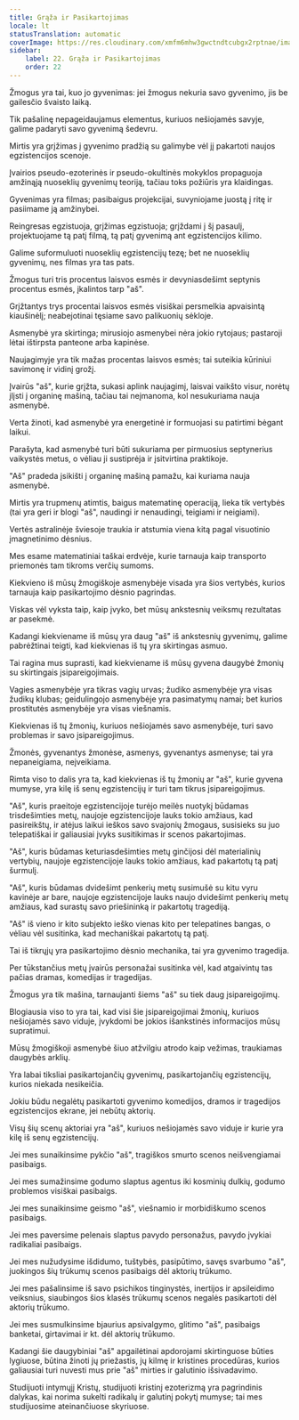 ```yaml
---
title: Grąža ir Pasikartojimas
locale: lt
statusTranslation: automatic
coverImage: https://res.cloudinary.com/xmfm6mhw3gwctndtcubgx2rptnae/image/upload/v1741354419/small_cover_la_gran_rebelion_28716e29d2.webp
sidebar:
    label: 22. Grąža ir Pasikartojimas
    order: 22
---
```

Žmogus yra tai, kuo jo gyvenimas: jei žmogus nekuria savo gyvenimo, jis be gailesčio švaisto laiką.

Tik pašalinę nepageidaujamus elementus, kuriuos nešiojamės savyje, galime padaryti savo gyvenimą šedevru.

Mirtis yra grįžimas į gyvenimo pradžią su galimybe vėl jį pakartoti naujos egzistencijos scenoje.

Įvairios pseudo-ezoterinės ir pseudo-okultinės mokyklos propaguoja amžinąją nuoseklių gyvenimų teoriją, tačiau toks požiūris yra klaidingas.

Gyvenimas yra filmas; pasibaigus projekcijai, suvyniojame juostą į ritę ir pasiimame ją amžinybei.

Reingresas egzistuoja, grįžimas egzistuoja; grįždami į šį pasaulį, projektuojame tą patį filmą, tą patį gyvenimą ant egzistencijos kilimo.

Galime suformuluoti nuoseklių egzistencijų tezę; bet ne nuoseklių gyvenimų, nes filmas yra tas pats.

Žmogus turi tris procentus laisvos esmės ir devyniasdešimt septynis procentus esmės, įkalintos tarp "aš".

Grįžtantys trys procentai laisvos esmės visiškai persmelkia apvaisintą kiaušinėlį; neabejotinai tęsiame savo palikuonių sėkloje.

Asmenybė yra skirtinga; mirusiojo asmenybei nėra jokio rytojaus; pastaroji lėtai ištirpsta panteone arba kapinėse.

Naujagimyje yra tik mažas procentas laisvos esmės; tai suteikia kūriniui savimonę ir vidinį grožį.

Įvairūs "aš", kurie grįžta, sukasi aplink naujagimį, laisvai vaikšto visur, norėtų įlįsti į organinę mašiną, tačiau tai neįmanoma, kol nesukuriama nauja asmenybė.

Verta žinoti, kad asmenybė yra energetinė ir formuojasi su patirtimi bėgant laikui.

Parašyta, kad asmenybė turi būti sukuriama per pirmuosius septynerius vaikystės metus, o vėliau ji sustiprėja ir įsitvirtina praktikoje.

"Aš" pradeda įsikišti į organinę mašiną pamažu, kai kuriama nauja asmenybė.

Mirtis yra trupmenų atimtis, baigus matematinę operaciją, lieka tik vertybės (tai yra geri ir blogi "aš", naudingi ir nenaudingi, teigiami ir neigiami).

Vertės astralinėje šviesoje traukia ir atstumia viena kitą pagal visuotinio įmagnetinimo dėsnius.

Mes esame matematiniai taškai erdvėje, kurie tarnauja kaip transporto priemonės tam tikroms verčių sumoms.

Kiekvieno iš mūsų žmogiškoje asmenybėje visada yra šios vertybės, kurios tarnauja kaip pasikartojimo dėsnio pagrindas.

Viskas vėl vyksta taip, kaip įvyko, bet mūsų ankstesnių veiksmų rezultatas ar pasekmė.

Kadangi kiekviename iš mūsų yra daug "aš" iš ankstesnių gyvenimų, galime pabrėžtinai teigti, kad kiekvienas iš tų yra skirtingas asmuo.

Tai ragina mus suprasti, kad kiekviename iš mūsų gyvena daugybė žmonių su skirtingais įsipareigojimais.

Vagies asmenybėje yra tikras vagių urvas; žudiko asmenybėje yra visas žudikų klubas; geidulingojo asmenybėje yra pasimatymų namai; bet kurios prostitutės asmenybėje yra visas viešnamis.

Kiekvienas iš tų žmonių, kuriuos nešiojamės savo asmenybėje, turi savo problemas ir savo įsipareigojimus.

Žmonės, gyvenantys žmonėse, asmenys, gyvenantys asmenyse; tai yra nepaneigiama, neįveikiama.

Rimta viso to dalis yra ta, kad kiekvienas iš tų žmonių ar "aš", kurie gyvena mumyse, yra kilę iš senų egzistencijų ir turi tam tikrus įsipareigojimus.

"Aš", kuris praeitoje egzistencijoje turėjo meilės nuotykį būdamas trisdešimties metų, naujoje egzistencijoje lauks tokio amžiaus, kad pasireikštų, ir atėjus laikui ieškos savo svajonių žmogaus, susisieks su juo telepatiškai ir galiausiai įvyks susitikimas ir scenos pakartojimas.

"Aš", kuris būdamas keturiasdešimties metų ginčijosi dėl materialinių vertybių, naujoje egzistencijoje lauks tokio amžiaus, kad pakartotų tą patį šurmulį.

"Aš", kuris būdamas dvidešimt penkerių metų susimušė su kitu vyru kavinėje ar bare, naujoje egzistencijoje lauks naujo dvidešimt penkerių metų amžiaus, kad surastų savo priešininką ir pakartotų tragediją.

"Aš" iš vieno ir kito subjekto ieško vienas kito per telepatines bangas, o vėliau vėl susitinka, kad mechaniškai pakartotų tą patį.

Tai iš tikrųjų yra pasikartojimo dėsnio mechanika, tai yra gyvenimo tragedija.

Per tūkstančius metų įvairūs personažai susitinka vėl, kad atgaivintų tas pačias dramas, komedijas ir tragedijas.

Žmogus yra tik mašina, tarnaujanti šiems "aš" su tiek daug įsipareigojimų.

Blogiausia viso to yra tai, kad visi šie įsipareigojimai žmonių, kuriuos nešiojamės savo viduje, įvykdomi be jokios išankstinės informacijos mūsų supratimui.

Mūsų žmogiškoji asmenybė šiuo atžvilgiu atrodo kaip vežimas, traukiamas daugybės arklių.

Yra labai tiksliai pasikartojančių gyvenimų, pasikartojančių egzistencijų, kurios niekada nesikeičia.

Jokiu būdu negalėtų pasikartoti gyvenimo komedijos, dramos ir tragedijos egzistencijos ekrane, jei nebūtų aktorių.

Visų šių scenų aktoriai yra "aš", kuriuos nešiojamės savo viduje ir kurie yra kilę iš senų egzistencijų.

Jei mes sunaikinsime pykčio "aš", tragiškos smurto scenos neišvengiamai pasibaigs.

Jei mes sumažinsime godumo slaptus agentus iki kosminių dulkių, godumo problemos visiškai pasibaigs.

Jei mes sunaikinsime geismo "aš", viešnamio ir morbidiškumo scenos pasibaigs.

Jei mes paversime pelenais slaptus pavydo personažus, pavydo įvykiai radikaliai pasibaigs.

Jei mes nužudysime išdidumo, tuštybės, pasipūtimo, savęs svarbumo "aš", juokingos šių trūkumų scenos pasibaigs dėl aktorių trūkumo.

Jei mes pašalinsime iš savo psichikos tinginystės, inertijos ir apsileidimo veiksnius, siaubingos šios klasės trūkumų scenos negalės pasikartoti dėl aktorių trūkumo.

Jei mes susmulkinsime bjaurius apsivalgymo, glitimo "aš", pasibaigs banketai, girtavimai ir kt. dėl aktorių trūkumo.

Kadangi šie daugybiniai "aš" apgailėtinai apdorojami skirtinguose būties lygiuose, būtina žinoti jų priežastis, jų kilmę ir kristines procedūras, kurios galiausiai turi nuvesti mus prie "aš" mirties ir galutinio išsivadavimo.

Studijuoti intymųjį Kristų, studijuoti kristinį ezoterizmą yra pagrindinis dalykas, kai norima sukelti radikalų ir galutinį pokytį mumyse; tai mes studijuosime ateinančiuose skyriuose.

